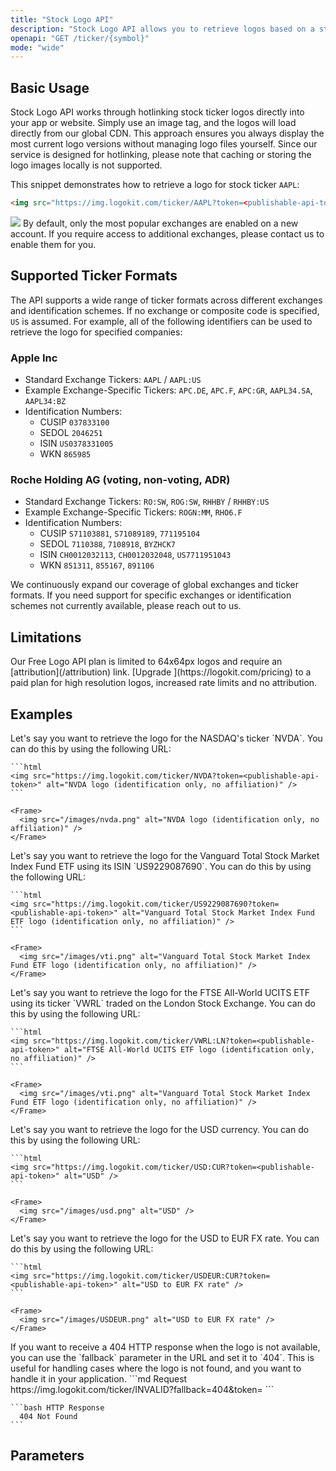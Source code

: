 ```yaml
---
title: "Stock Logo API"
description: "Stock Logo API allows you to retrieve logos based on a stock exchange ticker, providing both high-quality images and fallback options when a logo is not available."
openapi: "GET /ticker/{symbol}"
mode: "wide"
---
```


## Basic Usage

Stock Logo API works through hotlinking stock ticker logos directly into your app or website. Simply use an image tag, and the logos will load directly from our global CDN. This approach ensures you always display the most current logo versions without managing logo files yourself. Since our service is designed for hotlinking, please note that caching or storing the logo images locally is not supported.

This snippet demonstrates how to retrieve a logo for stock ticker `AAPL`:

```html
<img src="https://img.logokit.com/ticker/AAPL?token=<publishable-api-token>" alt="AAPL logo (identification only, no affiliation)" />
```

<Frame>
  <img src="/images/apple.png" />
</Frame>

<Note>
  By default, only the most popular exchanges are enabled on a new account. If you require access to additional exchanges, please contact us to enable them for you.
</Note>

## Supported Ticker Formats

The API supports a wide range of ticker formats across different exchanges and identification schemes. If no exchange or composite code is specified, `US` is assumed. For example, all of the following identifiers can be used to retrieve the logo for specified companies:

### Apple Inc

- Standard Exchange Tickers: `AAPL` / `AAPL:US`
- Example Exchange-Specific Tickers: `APC.DE`, `APC.F`, `APC:GR`, `AAPL34.SA`, `AAPL34:BZ`
- Identification Numbers:
  - CUSIP `037833100`
  - SEDOL `2046251`
  - ISIN `US0378331005`
  - WKN `865985`

### Roche Holding AG (voting, non-voting, ADR)

- Standard Exchange Tickers: `RO:SW`, `ROG:SW`, `RHHBY` / `RHHBY:US`
- Example Exchange-Specific Tickers: `ROGN:MM`, `RHO6.F`
- Identification Numbers:
  - CUSIP `S71103881`, `S71089189`, `771195104`
  - SEDOL `7110388`, `7108918`, `BYZHCK7`
  - ISIN `CH0012032113`, `CH0012032048`, `US7711951043`
  - WKN `851311`, `855167`, `891106`

<Note>
  We continuously expand our coverage of global exchanges and ticker formats. If you need support for specific exchanges or identification schemes not currently available, please reach out to us.
</Note>

## Limitations

<Info>
  Our Free Logo API plan is limited to 64x64px logos and require an [attribution](/attribution) link. [Upgrade ](https://logokit.com/pricing) to a paid plan for high resolution logos, increased rate limits and no attribution.
</Info>

## Examples

<AccordionGroup>
  <Accordion title="Retrieve logo for Nvidia stock ticker">
    Let's say you want to retrieve the logo for the NASDAQ's ticker `NVDA`. You can
    do this by using the following URL:

    ```html
    <img src="https://img.logokit.com/ticker/NVDA?token=<publishable-api-token>" alt="NVDA logo (identification only, no affiliation)" />
    ```

    <Frame>
      <img src="/images/nvda.png" alt="NVDA logo (identification only, no affiliation)" />
    </Frame>

  </Accordion>
  <Accordion title="Retrieve logo for Vanguard Total Stock Market Index Fund ETF using its ISIN">
    Let's say you want to retrieve the logo for the Vanguard Total Stock Market Index Fund ETF using its ISIN `US9229087690`. You can do this by using the following URL:

    ```html
    <img src="https://img.logokit.com/ticker/US9229087690?token=<publishable-api-token>" alt="Vanguard Total Stock Market Index Fund ETF logo (identification only, no affiliation)" />
    ```

    <Frame>
      <img src="/images/vti.png" alt="Vanguard Total Stock Market Index Fund ETF logo (identification only, no affiliation)" />
    </Frame>
  </Accordion>
  <Accordion title="Retrieve logo for FTSE All-World UCITS ETF using its ticker">
    Let's say you want to retrieve the logo for the FTSE All-World UCITS ETF using its ticker `VWRL` traded on the London Stock Exchange. You can do this by using the following URL:

    ```html
    <img src="https://img.logokit.com/ticker/VWRL:LN?token=<publishable-api-token>" alt="FTSE All-World UCITS ETF logo (identification only, no affiliation)" />
    ```

    <Frame>
      <img src="/images/vti.png" alt="Vanguard Total Stock Market Index Fund ETF logo (identification only, no affiliation)" />
    </Frame>
  </Accordion>
  <Accordion title="Retrieve logo for USD currency for positions and spot rates">
    Let's say you want to retrieve the logo for the USD currency. You can do this by using the following URL:

    ```html
    <img src="https://img.logokit.com/ticker/USD:CUR?token=<publishable-api-token>" alt="USD" />
    ```

    <Frame>
      <img src="/images/usd.png" alt="USD" />
    </Frame>
  </Accordion>
  <Accordion title="Retrieve logo for USD to EUR FX rate">
    Let's say you want to retrieve the logo for the USD to EUR FX rate. You can do this by using the following URL:

    ```html
    <img src="https://img.logokit.com/ticker/USDEUR:CUR?token=<publishable-api-token>" alt="USD to EUR FX rate" />
    ```

    <Frame>
      <img src="/images/USDEUR.png" alt="USD to EUR FX rate" />
    </Frame>
  </Accordion>
  <Accordion title="Get 404 HTTP response for non-existent logo">
    If you want to receive a 404 HTTP response when the logo is not available, you can
    use the `fallback` parameter in the URL and set it to `404`. This is useful for
    handling cases where the logo is not found, and you want to handle it in your
    application.
    ```md Request
    https://img.logokit.com/ticker/INVALID?fallback=404&token=<publishable-api-token>
    ```
    
    ```bash HTTP Response
      404 Not Found
    ```
  </Accordion>
</AccordionGroup>

## Parameters
